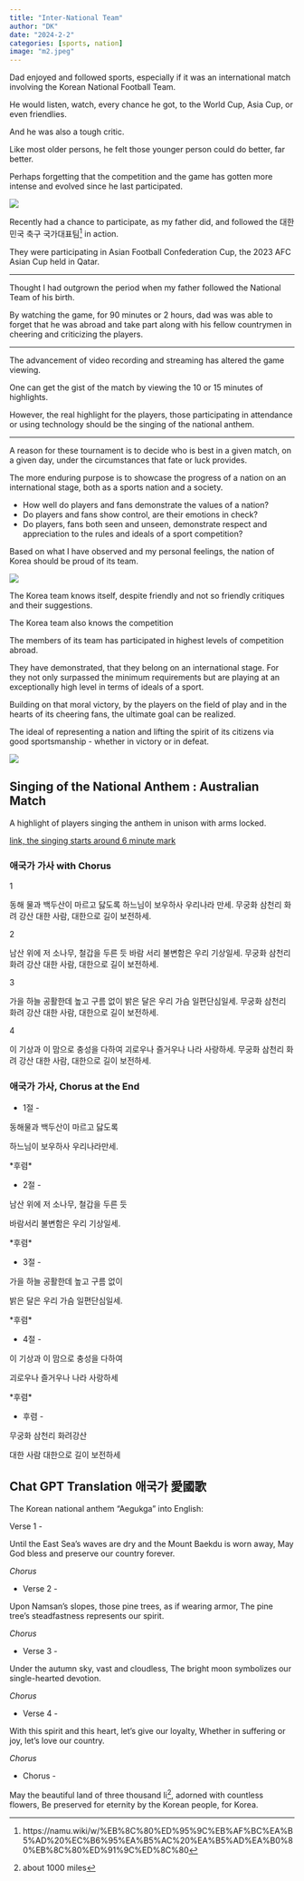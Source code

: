 ```yaml
---
title: "Inter-National Team"
author: "DK"
date: "2024-2-2"
categories: [sports, nation]
image: "m2.jpeg"
---
```


Dad enjoyed and followed sports, especially if it was an international match involving the Korean National Football Team.

He would listen, watch, every chance he got, to the World Cup, Asia Cup, or even friendlies.

And he was also a tough critic.

Like most older persons, he felt those younger person could do better, far better.

Perhaps forgetting that the competition and the game has gotten more intense and evolved since he last participated.

![](m2.jpeg)

Recently had a chance to participate, as my father did, and followed the 대한민국 축구 국가대표팀[^1] in action.

[^1]: https://namu.wiki/w/%EB%8C%80%ED%95%9C%EB%AF%BC%EA%B5%AD%20%EC%B6%95%EA%B5%AC%20%EA%B5%AD%EA%B0%80%EB%8C%80%ED%91%9C%ED%8C%80

They were participating in Asian Football Confederation Cup, the 2023 AFC Asian Cup held in Qatar.

------------------------------------------------------------------------

Thought I had outgrown the period when my father followed the National Team of his birth.

By watching the game, for 90 minutes or 2 hours, dad was was able to forget that he was abroad and take part along with his fellow countrymen in cheering and criticizing the players.

------------------------------------------------------------------------

The advancement of video recording and streaming has altered the game viewing.

One can get the gist of the match by viewing the 10 or 15 minutes of highlights.

However, the real highlight for the players, those participating in attendance or using technology should be the singing of the national anthem.

------------------------------------------------------------------------

A reason for these tournament is to decide who is best in a given match, on a given day, under the circumstances that fate or luck provides.

The more enduring purpose is to showcase the progress of a nation on an international stage, both as a sports nation and a society.

-   How well do players and fans demonstrate the values of a nation?
-   Do players and fans show control, are their emotions in check?
-   Do players, fans both seen and unseen, demonstrate respect and appreciation to the rules and ideals of a sport competition?

Based on what I have observed and my personal feelings, the nation of Korea should be proud of its team.

![](m1.jpeg)

The Korea team knows itself, despite friendly and not so friendly critiques and their suggestions.

The Korea team also knows the competition

The members of its team has participated in highest levels of competition abroad.

They have demonstrated, that they belong on an international stage. For they not only surpassed the minimum requirements but are playing at an exceptionally high level in terms of ideals of a sport.

Building on that moral victory, by the players on the field of play and in the hearts of its cheering fans, the ultimate goal can be realized.

The ideal of representing a nation and lifting the spirit of its citizens via good sportsmanship - whether in victory or in defeat.

![](main.jpeg)

## Singing of the National Anthem : Australian Match

A highlight of players singing the anthem in unison with arms locked.

[link, the singing starts around 6 minute mark](https://www.youtube.com/live/ERXqKX8o9Zc?si=bf6p1bjpFKkHeRRz&t=350)

### 애국가 가사 with Chorus

1

동해 물과 백두산이 마르고 닳도록 하느님이 보우하사 우리나라 만세. 무궁화 삼천리 화려 강산 대한 사람, 대한으로 길이 보전하세.

2

남산 위에 저 소나무, 철갑을 두른 듯 바람 서리 불변함은 우리 기상일세. 무궁화 삼천리 화려 강산 대한 사람, 대한으로 길이 보전하세.

3

가을 하늘 공활한데 높고 구름 없이 밝은 달은 우리 가슴 일편단심일세. 무궁화 삼천리 화려 강산 대한 사람, 대한으로 길이 보전하세.

4

이 기상과 이 맘으로 충성을 다하여 괴로우나 즐거우나 나라 사랑하세. 무궁화 삼천리 화려 강산 대한 사람, 대한으로 길이 보전하세.

### 애국가 가사, Chorus at the End

-   1절 -

동해물과 백두산이 마르고 닳도록

하느님이 보우하사 우리나라만세.

\*후렴\*

-   2절 -

남산 위에 저 소나무, 철갑을 두른 듯

바람서리 불변함은 우리 기상일세.

\*후렴\*

-   3절 -

가을 하늘 공활한데 높고 구름 없이

밝은 달은 우리 가슴 일편단심일세.

\*후렴\*

-   4절 -

이 기상과 이 맘으로 충성을 다하여

괴로우나 즐거우나 나라 사랑하세

\*후렴\*

-   후렴 -

무궁화 삼천리 화려강산

대한 사람 대한으로 길이 보전하세

## Chat GPT Translation 애국가 愛國歌

The Korean national anthem "Aegukga" into English:

Verse 1 -

Until the East Sea's waves are dry and the Mount Baekdu is worn away, May God bless and preserve our country forever.

*Chorus*

-   Verse 2 -

Upon Namsan's slopes, those pine trees, as if wearing armor, The pine tree's steadfastness represents our spirit.

*Chorus*

-   Verse 3 -

Under the autumn sky, vast and cloudless, The bright moon symbolizes our single-hearted devotion.

*Chorus*

-   Verse 4 -

With this spirit and this heart, let's give our loyalty, Whether in suffering or joy, let's love our country.

*Chorus*

-   Chorus -

May the beautiful land of three thousand li[^2], adorned with countless flowers, Be preserved for eternity by the Korean people, for Korea.

[^2]: about 1000 miles
